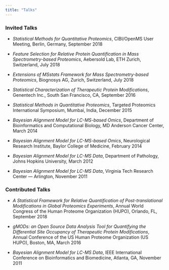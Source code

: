 ```yaml
---
title: "Talks"
---
```


### Invited Talks

* _Statistical Methods for Quantitative Proteomics_, CIBI/OpenMS User Meeting, Berlin, Germany, September 2018

* _Feature Selection for Relative Protein Quantification in Mass Spectrometry-based Proteomics_, Aebersold Lab, ETH Zurich, Switzerland, July 2018

* _Extensions of MSstats Framework for Mass Spectrometry-based Proteomics_, Biognosys AG, Zurich, Switzerland, July 2018

* _Statistical Characterization of Therapeutic Protein Modifications_, Genentech Inc., South San Francisco, CA, September 2016

* _Statistical Methods in Quantitative Proteomics_, Targeted Proteomics International Symposium, Mumbai, India, December 2015

* _Bayesian Alignment Model for LC-MS-based Omics_, Department of Bioinformatics and Computational Biology, MD Anderson Cancer Center, March 2014

* _Bayesian Alignment Model for LC-MS-based Omics_, Neurological Research Institute, Baylor College of Medicine, February 2014

* _Bayesian Alignment Model for LC-MS Data_, Department of Pathology, Johns Hopkins University, March 2012

* _Bayesian Alignment Model for LC-MS Data_, Virginia Tech Research Center --- Arlington, November 2011

### Contributed Talks

* _A Statistical Framework for Relative Quantification of Post-translational Modifications in Global Proteomics Experiments_, Annual World Congress of the Human Proteome Organization (HUPO), Orlando, FL, September 2018

* _gMODs: an Open Source Data Analysis Tool for Quantifying the Differential Site Occupancy of Therapeutic Protein Modifications_, Annual Conference of the US Human Proteome Organization (US HUPO), Boston, MA, March 2016

* _Bayesian Alignment Model for LC-MS Data_, IEEE International Conference on Bioinformatics and Biomedicine, Atlanta, GA, November 2011

